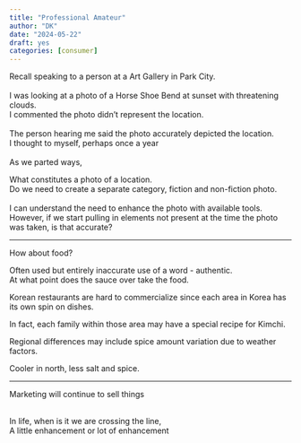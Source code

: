 ```yaml
---
title: "Professional Amateur"
author: "DK"
date: "2024-05-22"
draft: yes
categories: [consumer]
---
```


Recall speaking to a person at a Art Gallery in Park City.\
\
I was looking at a photo of a Horse Shoe Bend at sunset with threatening clouds.\
I commented the photo didn't represent the location.\
\
The person hearing me said the photo accurately depicted the location.\
I thought to myself, perhaps once a year \
\
As we parted ways,

What constitutes a photo of a location.\
Do we need to create a separate category, fiction and non-fiction photo.\
\
I can understand the need to enhance the photo with available tools.\
However, if we start pulling in elements not present at the time the photo was taken, is that accurate?\

---

How about food?

Often used but entirely inaccurate use of a word - authentic.\
At what point does the sauce over take the food.\

Korean restaurants are hard to commercialize since each area in Korea has its own spin on dishes.

In fact, each family within those area may have a special recipe for Kimchi.

Regional differences may include spice amount variation due to weather factors.

Cooler in north, less salt and spice.

---

Marketing will continue to sell things

\
In life, when is it we are crossing the line,\
A little enhancement or lot of enhancement
